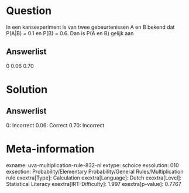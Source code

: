 Question
========

In een kansexperiment is van twee gebeurtenissen A en B bekend dat
P(A\|B) = 0.1 en P(B) = 0.6. Dan is P(A en B) gelijk aan

Answerlist
----------

0
0.06
0.70

Solution
========

Answerlist
----------

0: Incorrect
0.06: Correct
0.70: Incorrect

Meta-information
================
exname: uva-multiplication-rule-832-nl
extype: schoice
exsolution: 010
exsection: Probability/Elementary Probability/General Rules/Multiplication rule
exextra[Type]: Calculation
exextra[Language]: Dutch
exextra[Level]: Statistical Literacy
exextra[IRT-Difficulty]: 1.997
exextra[p-value]: 0.7767
